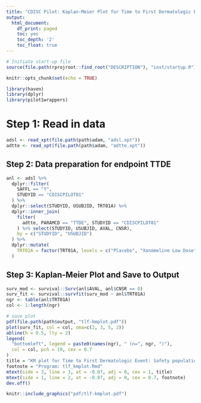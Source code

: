 ```yaml
---
title: "CDISC Pilot: Kaplan-Meier Plot for Time to First Dermatologic Event"
output:
  html_document:
    df_print: paged
    toc: yes
    toc_depth: '2'
    toc_float: true
---
```


```r
# Initiate start-up file
source(file.path(rprojroot::find_root("DESCRIPTION"), "inst/startup.R"))
```

```r
knitr::opts_chunk$set(echo = TRUE)

library(haven) 
library(dplyr)
library(pilot1wrappers)
```

# Step 1: Read in data

```r
adsl <- read_xpt(file.path(path$adam, "adsl.xpt"))
adtte <- read_xpt(file.path(path$adam, "adtte.xpt")) 
```

## Step 2: Data preparation for endpoint TTDE
```r
anl <- adsl %>% 
  dplyr::filter(
    SAFFL == "Y",
    STUDYID == "CDISCPILOT01"
  ) %>%
  dplyr::select(STUDYID, USUBJID, TRT01A) %>%
  dplyr::inner_join(
    filter(
      adtte, PARAMCD == "TTDE", STUDYID == "CDISCPILOT01"
    ) %>% select(STUDYID, USUBJID, AVAL, CNSR),
    by = c("STUDYID", "USUBJID")
  ) %>%
  dplyr::mutate(
    TRT01A = factor(TRT01A, levels = c("Placebo", "Xanomeline Low Dose",  "Xanomeline High Dose"))
  )
```

## Step 3: Kaplan-Meier Plot and Save to Output
```r
surv_mod <- survival::Surv(anl$AVAL, anl$CNSR == 0)
surv_fit <- survival::survfit(surv_mod ~ anl$TRT01A)
ngr <- table(anl$TRT01A)
col <- 1:length(ngr)

# save plot
pdf(file.path(path$output, "tlf-kmplot.pdf"))
plot(surv_fit, col = col, oma=c(2, 3, 5, 2))
abline(h = 0.5, lty = 2)
legend(
  "bottomleft", legend = paste0(names(ngr), " (n=", ngr, ")"), 
  col = col, pch = 19, cex = 0.7
) 
title = "KM plot for Time to First Dermatologic Event: Safety population"
footnote = "Program: tlf_kmplot.Rmd"
mtext(side = 3, line = 3, at = -0.07, adj = 0, cex = 1, title)
mtext(side = 1, line = 2, at = -0.07, adj = 0, cex = 0.7, footnote) 
dev.off()
```

```r
knitr::include_graphics("pdf/tlf-kmplot.pdf")
```




